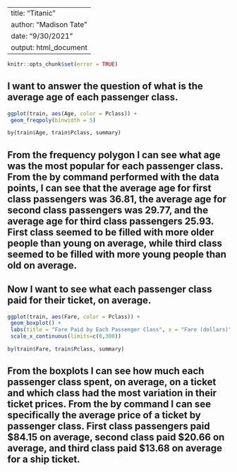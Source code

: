 ---
title: "Titanic"
author: "Madison Tate"
date: "9/30/2021"
output: html_document
--
```{r}
knitr::opts_chunk$set(error = TRUE)
```

## I want to answer the question of what is the average age of each passenger class.

```{r Frequency Polygon, echo=TRUE}
ggplot(train, aes(Age, color = Pclass)) +
 geom_freqpoly(binwidth = 5)
```

```{r Age By Command, echo=TRUE}
by(train$Age, train$Pclass, summary)
```

## From the frequency polygon I can see what age was the most popular for each passenger class. From the by command performed with the data points, I can see that the average age for first class passengers was 36.81, the average age for second class passengers was 29.77, and the average age for third class passengers 25.93. First class seemed to be filled with more older people than young on average, while third class seemed to be filled with more young people than old on average. 

## Now I want to see what each passenger class paid for their ticket, on average.

```{r Boxplot, echo=TRUE}
ggplot(train, aes(Fare, color = Pclass)) +
 geom_boxplot() +
 labs(title = "Fare Paid by Each Passenger Class", x = "Fare (dollars)", y = "Passenger Class") +
 scale_x_continuous(limits=c(0,300))
```

```{r Fare By Command, echo=TRUE}
by(train$Fare, train$Pclass, summary)
```

## From the boxplots I can see how much each passenger class spent, on average, on a ticket and which class had the most variation in their ticket prices. From the by command I can see specifically the average price of a ticket by passenger class. First class passengers paid $84.15 on average, second class paid $20.66 on average, and third class paid $13.68 on average for a ship ticket.